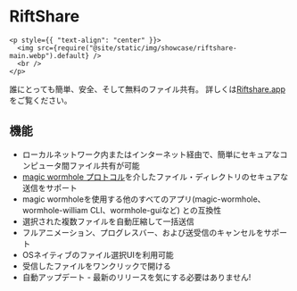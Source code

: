 # RiftShare

```mdx-code-block
<p style={{ "text-align": "center" }}>
  <img src={require("@site/static/img/showcase/riftshare-main.webp").default} />
  <br />
</p>
```

誰にとっても簡単、安全、そして無料のファイル共有。 詳しくは[Riftshare.app](https://riftshare.app)をご覧ください。

## 機能

- ローカルネットワーク内またはインターネット経由で、簡単にセキュアなコンピュータ間ファイル共有が可能
- [magic wormhole プロトコル](https://magic-wormhole.readthedocs.io/en/latest/)を介したファイル・ディレクトリのセキュアな送信をサポート
- magic wormholeを使用する他のすべてのアプリ(magic-wormhole、wormhole-william CLI、wormhole-guiなど) との互換性
- 選択された複数ファイルを自動圧縮して一括送信
- フルアニメーション、プログレスバー、および送受信のキャンセルをサポート
- OSネイティブのファイル選択UIを利用可能
- 受信したファイルをワンクリックで開ける
- 自動アップデート - 最新のリリースを気にする必要はありません!
